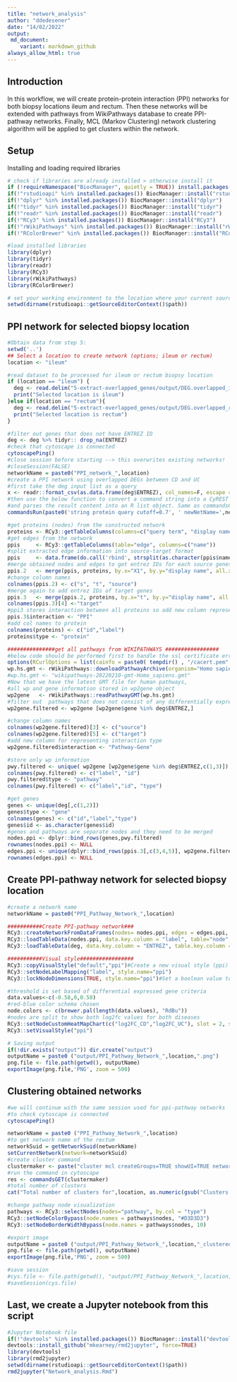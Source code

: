 ```yaml
---
title: "network_analysis"
author: "ddedesener"
date: "14/02/2022"
output:
 md_document:
    variant: markdown_github
always_allow_html: true
---
```

## Introduction
In this workflow, we will create protein-protein interaction (PPI) networks for both biopsy locations ileum and rectum.
Then these networks will be extended with pathways from WikiPathways database to create PPI-pathway networks. Finally, MCL (Markov Clustering) network clustering algorithm will be applied to get clusters within the network.

## Setup
Installing and loading required libraries
```r
# check if libraries are already installed > otherwise install it
if (!requireNamespace("BiocManager", quietly = TRUE)) install.packages("BiocManager")
if(!"rstudioapi" %in% installed.packages()) BiocManager::install("rstudioapi")
if(!"dplyr" %in% installed.packages()) BiocManager::install("dplyr")
if(!"tidyr" %in% installed.packages()) BiocManager::install("tidyr")
if(!"readr" %in% installed.packages()) BiocManager::install("readr")
if(!"RCy3" %in% installed.packages()) BiocManager::install("RCy3")
if(!"rWikiPathways" %in% installed.packages()) BiocManager::install("rWikiPathways")
if(!"RColorBrewer" %in% installed.packages()) BiocManager::install("RColorBrewer")

#load installed libraries
library(dplyr)
library(tidyr)
library(readr)
library(RCy3)
library(rWikiPathways)
library(RColorBrewer)

# set your working environment to the location where your current source file is saved into.
setwd(dirname(rstudioapi::getSourceEditorContext()$path))
```

## PPI network for selected biopsy location
```r
#Obtain data from step 5:
setwd('..')
## Select a location to create network (options; ileum or rectum)
location <- "ileum"

#read dataset to be processed for ileum or rectum biopsy location
if (location == "ileum") {
  deg <- read.delim("5-extract-overlapped_genes/output/DEG.overlapped_ileum")
  print("Selected location is ileum")
}else if(location == "rectum"){ 
  deg <- read.delim("5-extract-overlapped_genes/output/DEG.overlapped_rectum")
  print("Selected location is rectum")
}

#filter out genes that does not have ENTREZ ID 
deg <- deg %>% tidyr:: drop_na(ENTREZ)
#check that cytoscape is connected
cytoscapePing()
#close session before starting --> this overwrites existing networks!
#closeSession(FALSE)
networkName = paste0("PPI_network_",location)
#create a PPI network using overlapped DEGs between CD and UC
#first take the deg input list as a query
x <- readr::format_csv(as.data.frame(deg$ENTREZ), col_names=F, escape = "double", eol =",")
#then use the below function to convert a command string into a CyREST query URL, executes a GET request, 
#and parses the result content into an R list object. Same as commandsGET
commandsRun(paste0('string protein query cutoff=0.7', ' newNetName=',networkName, ' query=',x,' limit=0'))

#get proteins (nodes) from the constructed network
proteins <- RCy3::getTableColumns(columns=c("query term", "display name"))
#get edges from the network
ppis     <- RCy3::getTableColumns(table="edge", columns=c("name"))
#split extracted edge information into source-target format
ppis     <- data.frame(do.call('rbind', strsplit(as.character(ppis$name),' (pp) ',fixed=TRUE)))
#merge obtained nodes and edges to get entrez IDs for each source genes 
ppis.2   <- merge(ppis, proteins, by.x="X1", by.y="display name", all.x=T)
#change column names
colnames(ppis.2) <- c("s", "t", "source")
#merge again to add entrez IDs of target genes 
ppis.3   <- merge(ppis.2, proteins, by.x="t", by.y="display name", all.x=T)
colnames(ppis.3)[4] <-"target"
#ppi3 stores interaction between all proteins so add new column represeting type of interaction
ppis.3$interaction <- "PPI"
#add col names to protein
colnames(proteins) <- c("id","label")
proteins$type <- "protein"

###############get all pathways from WIKIPATHWAYS #################
#below code should be performed first to handle the ssl certificate error uploading pathways 
options(RCurlOptions = list(cainfo = paste0( tempdir() , "/cacert.pem" ), ssl.verifypeer = FALSE))
wp.hs.gmt <- rWikiPathways::downloadPathwayArchive(organism="Homo sapiens", format = "gmt")
#wp.hs.gmt <- "wikipathways-20220210-gmt-Homo_sapiens.gmt"
#Now that we have the latest GMT file for human pathways, 
#all wp and gene information stored in wp2gene object
wp2gene   <- rWikiPathways::readPathwayGMT(wp.hs.gmt)
#filter out  pathways that does not consist of any differentially expressed genes 
wp2gene.filtered <- wp2gene [wp2gene$gene %in% deg$ENTREZ,]

#change column names 
colnames(wp2gene.filtered)[3] <- c("source")
colnames(wp2gene.filtered)[5] <- c("target")
#add new column for representing interaction type
wp2gene.filtered$interaction <- "Pathway-Gene"

#store only wp information 
pwy.filtered <- unique( wp2gene [wp2gene$gene %in% deg$ENTREZ,c(1,3)])
colnames(pwy.filtered) <- c("label", "id")
pwy.filtered$type <- "pathway"
colnames(pwy.filtered) <- c("label","id", "type")

#get genes 
genes <- unique(deg[,c(1,2)])
genes$type <- "gene"
colnames(genes) <- c("id","label","type")
genes$id <- as.character(genes$id)
#genes and pathways are separate nodes and they need to be merged
nodes.ppi <- dplyr::bind_rows(genes,pwy.filtered)
rownames(nodes.ppi) <- NULL
edges.ppi <- unique(dplyr::bind_rows(ppis.3[,c(3,4,5)], wp2gene.filtered[,c(3,5,6)]))
rownames(edges.ppi) <- NULL
```
## Create PPI-pathway network for selected biopsy location
```r
#create a network name 
networkName = paste0("PPI_Pathway_Network_",location)

###########Create PPI-pathway network###
RCy3::createNetworkFromDataFrames(nodes= nodes.ppi, edges = edges.ppi, title=networkName, collection=location)
RCy3::loadTableData(nodes.ppi, data.key.column = "label", table="node", table.key.column = "label")
RCy3::loadTableData(deg, data.key.column = "ENTREZ", table.key.column = "id")

###########Visual style#################
RCy3::copyVisualStyle("default","ppi")#Create a new visual style (ppi) by copying a specified style (default)
RCy3::setNodeLabelMapping("label", style.name="ppi")
RCy3::lockNodeDimensions(TRUE, style.name="ppi")#Set a boolean value to have node width and height fixed to a single size value.

#threshold is set based of differential expressed gene criteria
data.values<-c(-0.58,0,0.58) 
#red-blue color schema chosen
node.colors <- c(brewer.pal(length(data.values), "RdBu"))
#nodes are split to show both log2fc values for both diseases 
RCy3::setNodeCustomHeatMapChart(c("log2FC_CD","log2FC_UC"), slot = 2, style.name = "ppi", colors = c("#CC3300","#FFFFFF","#6699FF","#CCCCCC"))
RCy3::setVisualStyle("ppi")

# Saving output
if(!dir.exists("output")) dir.create("output")
outputName = paste0 ("output/PPI_Pathway_Network_",location,".png")
png.file <- file.path(getwd(), outputName)
exportImage(png.file,'PNG', zoom = 500)

```
## Clustering obtained networks
```r
#we will continue with the same session used for ppi-pathway networks
#to check cytoscape is connected
cytoscapePing()

networkName = paste0 ("PPI_Pathway_Network_",location)
#to get network name of the rectum 
networkSuid = getNetworkSuid(networkName)
setCurrentNetwork(network=networkSuid)
#create cluster command
clustermaker <- paste("cluster mcl createGroups=TRUE showUI=TRUE network=SUID:",networkSuid, sep="")
#run the command in cytoscape
res <- commandsGET(clustermaker)
#total number of clusters 
cat("Total number of clusters for",location, as.numeric(gsub("Clusters: ", "", res[1])))

#change pathway node visualization
pathways <- RCy3::selectNodes(nodes="pathway", by.col = "type")
RCy3::setNodeColorBypass(node.names = pathways$nodes, "#D3D3D3")
RCy3::setNodeBorderWidthBypass(node.names = pathways$nodes, 10)

#export image
outputName = paste0 ("output/PPI_Pathway_Network_",location,"_clustered",".png")
png.file <- file.path(getwd(), outputName)
exportImage(png.file,'PNG', zoom = 500)

#save session
#cys.file <- file.path(getwd(), "output/PPI_Pathway_Network_",location,"_clustered",".cys")
#saveSession(cys.file) 
```

## Last, we create a Jupyter notebook from this script
```r
#Jupyter Notebook file
if(!"devtools" %in% installed.packages()) BiocManager::install("devtools")
devtools::install_github("mkearney/rmd2jupyter", force=TRUE)
library(devtools)
library(rmd2jupyter)
setwd(dirname(rstudioapi::getSourceEditorContext()$path))
rmd2jupyter("Network_analysis.Rmd")
```
